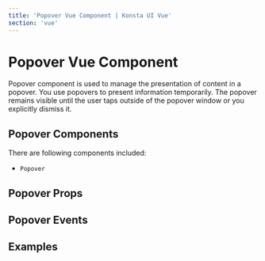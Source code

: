 ```yaml
---
title: 'Popover Vue Component | Konsta UI Vue'
section: 'vue'
---
```



# Popover Vue Component

Popover component is used to manage the presentation of content in a popover. You use popovers to present information temporarily. The popover remains visible until the user taps outside of the popover window or you explicitly dismiss it.

## Popover Components

There are following components included:

- `Popover`

## Popover Props

<PopoverProps />

## Popover Events

<PopoverEvents />

## Examples

<PopoverExample />
